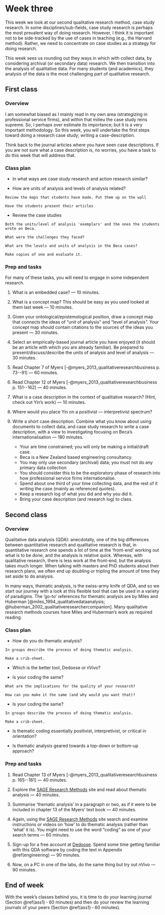 # Week three {#w3-details}

This week we look at our second qualitative research method, case
study research. In some disciplines/sub-fields, case study research is
perhaps the most prevalent way of doing research. However, I think it
is important not to be side-tracked by the use of cases in teaching
(e.g., the Harvard method). Rather, we need to concentrate on case
studies as a strategy for doing research.

This week sees us rounding out they ways in which with collect data,
by considering archival (or secondary data) research. We then
transition into the analysis of qualitative data. For many students
(and academics), they analysis of the data is the most challenging
part of qualitative research.

## First class {-}

### Overview {-}

I am somewhat biased as I mainly read in my own area (strategizing in
professional service firms), and within that milieu the case study
reins supreme. So, I perhaps over estimate its importance; but it is a
very important methodology. So this week, you will undertake the first
steps toward doing a research case study; writing a case-description.

Think back to the journal articles where you have seen case
descriptions. If you are not sure what a case description is, no
worries, you have a task to do this week that will address that.

### Class plan {-}

* In what ways are case study research and action research similar?

* How are units of analysis and levels of analysis related?
```theorem
Review the maps that students have made. Put them up on the wall

Have the students present their articles
```
* Review the case studies
```theorem
Both the units/level of analysis 'exemplars' and the ones the students wrote on Beca.

What were the challenges they faced?

What are the levels and units of analysis in the Beca cases?

Make copies of one and evaluate it.
```


### Prep and tasks {-}

For many of these tasks, you will need to engage in some independent research.

1. What is an embedded case? &mdash; 10 minutes.

2. What is a concept map? This should be easy as you used looked at
   them last week &mdash; 10 minutes.

3. Given your ontological/epistemological position, draw a concept map
   that connects the ideas of "unit of analysis" and "level of
   analysis". Your concept map should contain citations to the
   sources of the ideas you present &mdash; 30 minutes.
   
4. Select an empirically-based journal article you have enjoyed (it
   should be an article with which you are already familiar). Be
   prepared to present/discuss/describe the units of analysis and
   level of analysis &mdash; 30 minutes.

5. Read Chapter 7 of Myers
  [-@myers_2013_qualitativeresearchbusiness p. 73--91] &mdash; 60 minutes.

6. Read Chapter 12 of Myers
  [-@myers_2013_qualitativeresearchbusiness p. 151--162] &mdash; 40 minutes.

7. What is a case description in the context of qualitative research?
   (Hint, check out Yin's work) &mdash; 10 minutes.
   
8. Where would you place Yin on a positivist --- interpretivist spectrum?

9. Write a short case description. Combine what you know about using
   documents to collect data, and case study research to write a case
   description, with a view to investigating focusing on Beca's
   internationalisation &mdash; 180 minutes.
   
    - Your are time constrained; you will only be making a initial/draft case.
    - Beca is a New Zealand based engineering consultancy.
    - You may only use secondary (archival) data; you must not do any primary data collection
    - You should consider this to be the exploratory phase of research
      into how professional service firms internationalise.
    - Spend about one third of your time collecting data, and the rest
      of it writing the case (mainly as referenced quotes).
    - Keep a research log of what you did and why you did it.
    - Bring your case description (and research log) to class.


## Second class {-}

### Overview {-}

Qualitative data analysis (QDA): anecdotally, one of the big
differences between quantitative research and qualitative research is
that, in quantitative research one spends a lot of time at the
'front-end' working out what is to be done, and the analysis is
relative quick. Whereas, with qualitative research, there is less work
at the front-end, but the analysis takes much longer. When talking
with masters and PhD students about their research plans, we often end
up doubling or tripling the amount of time they set aside to do
analysis.

In many ways, thematic analysis, is the swiss-army knife of QDA, and
so we start our journey with a look at this flexible tool that can be
used in a variety of paradigms. The 'go-to' references for thematic
analysis are by Miles and Huberman
[@miles_1994_qualitativedataanalysis;
@huberman_2002_qualitativeresearchercompanion]. Many qualitative
research methods courses have Miles and Huberman's work as required
reading.

### Class plan {-}

* How do you do thematic analysis?
```theorem
In groups describe the process of doing thematic analysis. 

Make a crib-sheet.
```
* Which is the better tool, Dedoose or nVivo?

* Is your coding the same?
```theorem
What are the implications for the quality of your research?

How can you make it the same (and why would you want that)?
```

* Is your coding the same?
```theorem
In groups describe the process of doing thematic analysis. 

Make a crib-sheet.
```
* Is thematic coding essentially positivist, interpretivist, or
  critical in orientation?
  
* Is thematic analysis geared towards a top-down or bottom-up
  approach?


### Prep and tasks {-}

1. Read Chapter 13 of Myers 
  [-@myers_2013_qualitativeresearchbusiness p. 165--181] &mdash; 40 minutes.

2. Explore the
   [SAGE Research Methods](http://methods.sagepub.com.ezproxy.auckland.ac.nz/) site
   and read about thematic analysis &mdash; 40 minutes.

3. Summarise 'thematic analysis' in a paragraph or two, as if it were
   to be included in chapter 13 of the Myers' text book  &mdash; 40
   minutes.
   
4. Again, using
   the
   [SAGE Research Methods](http://methods.sagepub.com.ezproxy.auckland.ac.nz/) site
   search and examine  instructions or videos on 'how' to do thematic analysis (rather
   than 'what' it is). You might need to use the word "coding" as one
   of your search terms &mdash; 60 minutes.
      
4. Sign-up for a free account at [Dedoose](http://dedoose.com). Spend
   some time getting familiar with this QDA software by coding the text
   in Appendix \@ref(engineering) &mdash; 90 minutes.
   
5. Now, on a PC in one of the labs, do the same thing but try out
   nVivo &mdash; 90 minutes.

## End of week {-}

With the week's classes behind you, it is time to do your learning
journal (Section \@ref(ass1) &dash; 60 minutes) and then do your
review the learning journals of your peers (Section \@ref(ass1) &dash;
60 minutes).
